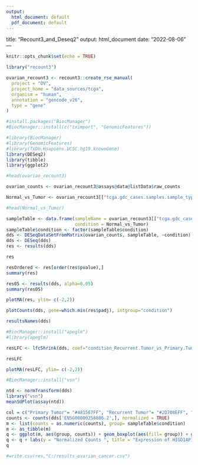 ---
output:
  html_document: default
  pdf_document: default
---
title: "Recount3_and_Deseq2"
output: html_document
date: "2022-08-06"
---

```{r setup, include=FALSE}
knitr::opts_chunk$set(echo = TRUE)
```

```{r}
library("recount3")
```


```{r}
ovarian_recount3 <- recount3::create_rse_manual(
  project = "OV",
  project_home = "data_sources/tcga",
  organism = "human",
  annotation = "gencode_v26",
  type = "gene"
)
```

```{r message= FALSE, warning= FALSE, echo=FALSE}
#install.packages("BiocManager")
#BiocManager::install(c("tximport", "GenomicFeatures"))

#library(BiocManager)
#library(GenomicFeatures)
#library(TxDb.Hsapiens.UCSC.hg19.knownGene)
library(DESeq2)
library(tibble)
library(ggplot2)
```


```{r}
#head(ovarian_recount3)

ovarian_counts <- ovarian_recount3@assays@data@listData$raw_counts

```

```{r}
Normal_vs_Tumor <- ovarian_recount3[["tcga.gdc_cases.samples.sample_type"]]

#head(Normal_vs_Tumor)
```

```{r}
sampleTable <- data.frame(sampleName = ovarian_recount3[["tcga.gdc_cases.case_id"]],
                          condition = Normal_vs_Tumor)
sampleTable$condition <- factor(sampleTable$condition)
dds <- DESeqDataSetFromMatrix(ovarian_counts, sampleTable, ~condition)
dds <- DESeq(dds)
res <- results(dds)
```

```{r}
res
```

```{r}
resOrdered <- res[order(res$pvalue),]
summary(res)
```

```{r}
res05 <- results(dds, alpha=0.05)
summary(res05)
```

```{r}
plotMA(res, ylim= c(-2,2))
```

```{r}
plotCounts(dds, gene=which.min(res$padj), intgroup="condition")
```

```{r}
resultsNames(dds)
```

```{r}
#BiocManager::install("apeglm")
#library(apeglm)

resLFC <- lfcShrink(dds, coef="condition_Recurrent.Tumor_vs_Primary.Tumor")
```

```{r}
resLFC
```


```{r}
plotMA(resLFC, ylim= c(-2,2))
```

```{r}
#BiocManager::install("vsn")

ntd <- normTransform(dds)
library("vsn")
meanSdPlot(assay(ntd))
```

```{r}
col = c("Primary Tumor"= "#481567FF", "Recurrent Tumor"= "#2D708EFF", "Solid Tissue Normal"= "#29AF7FFF")
counts <- counts(dds['ENSG00000258886.2',], normalized = TRUE)
m <- list(counts = as.numeric(counts), group= sampleTable$condition)
m <- as_tibble(m)
q <- ggplot(m, aes(group, counts)) + geom_boxplot(aes(fill= group)) + geom_jitter(width = 0.1) + aes(color= group) + scale_fill_manual(values = alpha(col,.3)) +scale_color_manual(values = alpha(col, 1.0)) + theme(text = element_text(size = 13)) + theme(axis.text.y = element_text(size = 17)) + theme(legend.position="none")
q <- q + labs(y = "Normalized Counts ", title = "Expression of HIGD1AP17")
q
```

```{r}
#write.csv(res,"C:/results_ovarian_cancer.csv")
```